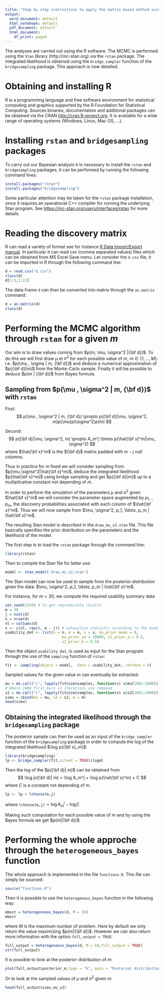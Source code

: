 ```yaml
---
title: "Step by step instructions to apply the matrix-based method using R"
output:
  word_document: default
  html_notebook: default
  pdf_document: default
  html_document:
    df_print: paged
---
```


The analyses are carried out using the R software. The MCMC is performed using the `Stan` library (http://mc-stan.org) via the `rstan` package. The integrated likelihood is obtained using the `bridge_sampler` function of the `bridgesampling` package. This approach is now detailed.

# Obtaining and installing R

R is a programming language and free software environment for statistical computing and graphics supported by the R Foundation for Statistical Computing. Sources binaries, documentation and additional packages can be obtained via the CRAN [http://cran.R-project.org](http://cran.R-project.org). It is available for a wide range of operating systems (Windows, Linux, Mac OS, ...).

# Installing `rstan` and `bridgesampling` packages

To carry out our Bayesian analysis it is necessary to install the `rstan` and `bridgesampling` packages, it can be performed by running the following command lines:
```r
install.packages("rstan")
install.packages("bridgesampling")
```

Some particular attention may be taken for the `rstan` package installation, since it requires an operational C++ compiler for running the underlying Stan program. See [https://mc-stan.org/users/interfaces/rstan](https://mc-stan.org/users/interfaces/rstan) for more details.


# Reading the discovery matrix

R can read a variety of format see for instance [R Data Import/Export manual](https://cran.r-project.org/doc/manuals/r-release/R-data.html). In particular it can read csv (comma separated values) files which can be obtained from MS Excel Save menu. Let consider the `d.csv` file, it can be imported in R through the following command line: 
```r
d = read.csv("d.csv")
class(d)
d[1:5,1:21]
```

The data-frame `d` can then be converted into matrix through the `as.matrix` command:
```r
d = as.matrix(d)
class(d)
```

# Performing the MCMC algorithm through `rstan` for a given $m$

Our aim is to draw values coming from $p(m, \mu, \sigma^2 |{\bf d})$. To do this we will first draw $\mu$ et $\sigma^2$ for  each possible value of $m$, $m\in \{1, \ldots, M\}$: i.e. $p(\mu , \sigma | m, {\bf d})$ and deduce a numerical approximation of $p({\bf d}|m)$ from the Monte-Carlo sample. Finally it will be possible to deduce $p(m | {\bf d})$ from Bayes formula.

## Sampling from $p(\mu , \sigma^2 | m, {\bf d})$ with `rstan`

First: 
$$
p(\mu , \sigma^2 | m, {\bf d}) \propto p({\bf d}|\mu, \sigma^2, m)p(\mu)p(\sigma^2)p(m)
$$

Second:
$$
p({\bf d}|\mu, \sigma^2, m) \propto  A_m^j \times p(\hat{\bf x}^m|\mu, \sigma^2)
$$
where $\hat{\bf x}^m$ is the ${\bf d}$ matrix padded with $m-j$ null columns.  

Thus in practice for $m$ fixed we will consider sampling from $p(\mu,\sigma^2|\hat{\bf x}^m)$, deduce the integrated likelihood $p(\hat{\bf x}^m)$ using bridge sampling and get $p({\bf d}|m)$ up to a multiplicative constant not depending of $m$. 

In order to perform the simulation of the parameters $\mu$ and $\sigma^2$ given $\hat{\bf x}^m$ we will consider the parameter space augmented by $p_1$, \ldots, $p_m$, the discovery probabilities associated with each column of $\hat{\bf x}^m$. Thus we will now sample from $\mu, \sigma^2, p_1, \ldots, p_m | \hat{\bf x}^m$.

The resulting Stan model is described in the `draw_mu_s2.stan` file. This file basically specifies the prior distribution on the parameters and the likelihood of the model.

The first step is to load the `rstan` package through the command line: 
```r
library(rstan)
```

Then to compile the Stan file for latter use: 
```r
model <- stan_model('draw_mu_s2.stan')
```

The Stan model can now be used to sample from the posterior distribution given the data: $\mu, \sigma^2, p_1, \ldots, p_m | \hat{\bf x}^m$. 

For instance, for $m=30$, we compute the required usability summary data 
```r
set.seed(1234) # to get reproducible results
m = 30 
j = ncol(d)
n = nrow(d)
nl = colSums(d)
x <- c(nl, rep(0, m - j)) # exhaustive statistic according to the model
usability_dat <- list(n = n, m = m, x = x, mu_prior_mean = 0, 
                          mu_prior_sd = 10000, s2_prior_a = 0.5,
                          s2_prior_b = 0.5)
```

Then the object `usability_dat`, is used as input for the Stan program through the use of the `sampling` function of `rstan`: 
```r
fit <- sampling(object = model,  data = usability_dat, refresh = 0)
```

Sampled values for the given value $m$ can eventually be extracted: 
```r
mu = do.call("c", lapply(fit@sim$samples, function(x) x$mu[1001:2000]))
# Where 1000 first burn in iterations are removed
s2 = do.call("c", lapply(fit@sim$samples, function(x) x$s2[1001:2000]))   
simu = cbind(mu = mu, s2 = s2, m = m)
head(simu)
```

## Obtaining the integrated likelihood through the `bridgesampling` package

The posterior sample can then be used as an input of the `bridge_sampler` function of the `bridgesampling` package in order to compute the log of the integrated likelihood $\log p({\bf x}_m)$: 
```r
library(bridgesampling)
lp <- bridge_sampler(fit,silent = TRUE)$logml
```

Then the log of the $p({\bf d}| m)$ can be obtained from 
$$
\log p({\bf d}| m) = \log  A_m^j + \log  p(\hat{\bf x}^m) + C
$$
where $C$ is a constant not depending of $m$.

```r
lp <- lp + lchoose(m,j)
```
where `lchoose(m,j)`$=\log  A_m^j - \log j!$.
 
Making such computation for each possible value of $m$ and by using the Bayes formula we get $p(m|{\bf d})$.

# Performing the whole approche through the `heterogeneous_bayes` function

The whole approach is implemented in the file `functions.R`. This file can simply be sourced:
```r
source("functions.R")
```

Then it is possible to use the `heterogenous_bayes` function in the following way:
```r
mbest = heterogeneous_bayes(d, M = 50)
mbest
```
where $M$ is the maximum number of problem. Here by default we only return the value maximizing $p(m|{\bf d})$. However we can also return more information with the option `full_output = TRUE`:
```r
full_output = heterogeneous_bayes(d, M = 50,full_output = TRUE)
str(full_output)
```

It is possible to look at the posterior distribution of $m$:
```r
plot(full_output$posterior_m,type = "h", main = "Posterior distribution p(m|d)")
```

Or to look at the sampled values of $\mu$ and $\sigma^2$ given $m$: 
```r
head(full_output$simu_mu_s2)
```








